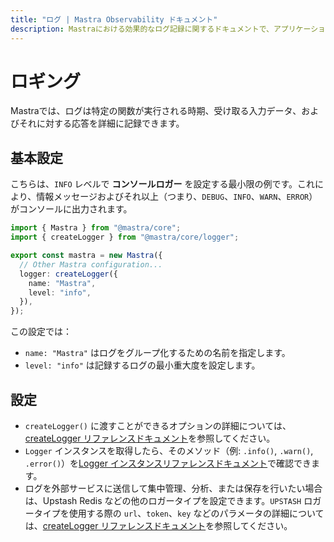 ```yaml
---
title: "ログ | Mastra Observability ドキュメント"
description: Mastraにおける効果的なログ記録に関するドキュメントで、アプリケーションの動作を理解し、AIの精度を向上させるために重要です。
---
```



# ロギング

Mastraでは、ログは特定の関数が実行される時期、受け取る入力データ、およびそれに対する応答を詳細に記録できます。

## 基本設定

こちらは、`INFO` レベルで **コンソールロガー** を設定する最小限の例です。これにより、情報メッセージおよびそれ以上（つまり、`DEBUG`、`INFO`、`WARN`、`ERROR`）がコンソールに出力されます。

```typescript filename="mastra.config.ts" showLineNumbers copy
import { Mastra } from "@mastra/core";
import { createLogger } from "@mastra/core/logger";

export const mastra = new Mastra({
  // Other Mastra configuration...
  logger: createLogger({
    name: "Mastra",
    level: "info",
  }),
});
```

この設定では：

- `name: "Mastra"` はログをグループ化するための名前を指定します。
- `level: "info"` は記録するログの最小重大度を設定します。

## 設定

- `createLogger()` に渡すことができるオプションの詳細については、[createLogger リファレンスドキュメント](/docs/reference/observability/create-logger.mdx)を参照してください。
- `Logger` インスタンスを取得したら、そのメソッド（例: `.info()`, `.warn()`, `.error()`）を[Logger インスタンスリファレンスドキュメント](/docs/reference/observability/logger.mdx)で確認できます。
- ログを外部サービスに送信して集中管理、分析、または保存を行いたい場合は、Upstash Redis などの他のロガータイプを設定できます。`UPSTASH` ロガータイプを使用する際の `url`、`token`、`key` などのパラメータの詳細については、[createLogger リファレンスドキュメント](/docs/reference/observability/create-logger.mdx)を参照してください。
